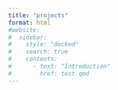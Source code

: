 ```yaml
---
title: "projects"
format: html
#website:
#  sidebar:
#    style: "docked"
#    search: true
#    contents:
#      - text: "Introduction"
#        href: test.qmd
---
```


